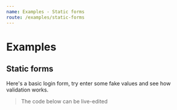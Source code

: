 ```yaml
---
name: Examples - Static forms
route: /examples/static-forms
---
```



# Examples

## Static forms

Here's a basic login form, try enter some fake values and see how validation works.

> The code below can be live-edited

<Example1 />
